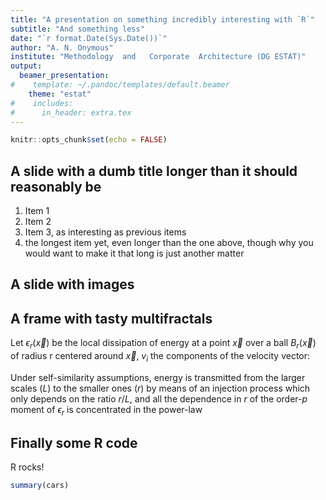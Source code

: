 ```yaml
---
title: "A presentation on something incredibly interesting with `R`"
subtitle: "And something less"
date: "`r format.Date(Sys.Date())`"
author: "A. N. Onymous"
institute: "Methodology  and   Corporate  Architecture (DG ESTAT)"
output: 
  beamer_presentation:
#    template: ~/.pandoc/templates/default.beamer
    theme: "estat"
#    includes:
#      in_header: extra.tex
---
```


```r
knitr::opts_chunk$set(echo = FALSE)
```

## A slide with a dumb title longer than it should reasonably be

1. Item 1
2. Item 2
3. Item 3, as interesting as previous items
4. the longest item yet, even longer than the one above, though why you would want to make it that long is just another matter



 
## A slide with images

\begin{columns}[totalwidth=\textwidth,T]
  \begin{minipage}{0.45\textwidth}
    \begin{column}[t]{\textwidth}
      \centering
      what can we say about \\[0.5cm]
      \includegraphics[width=\textwidth]{Eurostat_logo.jpg}
    \end{column}
  \end{minipage}
  \begin{minipage}{0.45\textwidth}
    \begin{column}[t]{\textwidth}
      \centering
      \includegraphics[width=\textwidth]{juncker.jpg}\\[0.5cm]
      amazing... 
    \end{column}
  \end{minipage}
\end{columns}


## A frame with tasty multifractals

<!--- 
http://www.iacm.forth.gr/papers/grazzini_estimation_cp05.pdf
--->

Let $\epsilon_r(\vec{x})$ be the local dissipation of energy at a point $\vec{x}$ over a ball $B_r(\vec{x})$  of radius r centered around $\vec{x}$, $v_i$  the components of the velocity vector:

\begin{equation*} 
\epsilon_r(\vec{x}) = \frac{1}{\mid B_r(\vec{x})\mid}
\int_{B_r(\vec{x})}
d\vec{x'} \sum_{i,j} [  \delta_i v_j(\vec{x'}) + \delta_j v_i(\vec{x'}) ]
\end{equation*}

Under self-similarity assumptions, energy is transmitted from the larger scales ($L$) to the smaller ones ($r$) by means of an injection process which  only depends on the ratio $r/L$, and all the dependence in $r$ of the order-$p$ moment of $\epsilon_r$ is concentrated in the power-law

\begin{equation*} 
\langle \epsilon_r \rangle = \Big[ \frac{r}{L} \Big]^{-\alpha p}  \langle \epsilon^p_L\rangle \propto  r^{\tau_p} 
\end{equation*}

## Finally some R code

R rocks!
```r
summary(cars)
```
